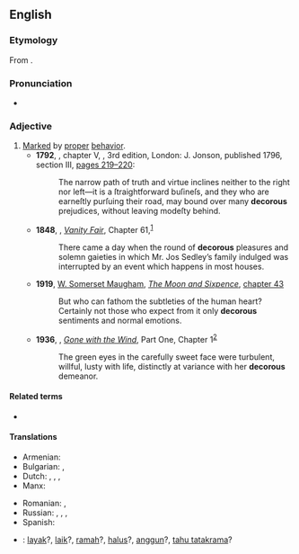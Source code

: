 ==English==

===Etymology===
{{PIE root|en|deḱ}}
From {{der|en|la|decōrus||seemly, becoming}}.

===Pronunciation===
* {{a|UK}} {{IPA|/ˈdɛkəɹəs/|lang=en}}

===Adjective===
{{en-adj}}

# [[mark|Marked]] by [[proper]] [[behavior]].
#* '''1792''', {{w|Mary Wollstonecraft}}, chapter V, ''{{w|A Vindication of the Rights of Woman}}'', 3rd edition, London: J. Jonson, published 1796, section III, [https://books.google.com/books?id=qhcFAAAAQAAJ pages 219–220]:
#*: The narrow path of truth and virtue inclines neither to the right nor left—it is a ſtraightforward buſineſs, and they who are earneſtly purſuing their road, may bound over many '''decorous''' prejudices, without leaving modeſty behind.
#* '''1848''', {{w|William Makepeace Thackeray}}, ''[[w:Vanity Fair (novel)|Vanity Fair]]'', Chapter 61,<sup>[http://www.gutenberg.org/files/599/599-h/599-h.htm]</sup>
#*: There came a day when the round of '''decorous''' pleasures and solemn gaieties in which Mr. Jos Sedley’s family indulged was interrupted by an event which happens in most houses.
#* '''1919''', [[w:William Somerset Maugham|W. Somerset Maugham]], ''[[w:The Moon and Sixpence|The Moon and Sixpence]]'', [[s:The Moon and Sixpence/Chapter XLIII|chapter 43]]
#*: But who can fathom the subtleties of the human heart? Certainly not those who expect from it only '''decorous''' sentiments and normal emotions.
#* '''1936''', {{w|Margaret Mitchell}}, ''[[w:Gone with the Wind (novel)|Gone with the Wind]]'', Part One, Chapter 1<sup>[http://gutenberg.net.au/ebooks02/0200161h.html]</sup>
#*: The green eyes in the carefully sweet face were turbulent, willful, lusty with life, distinctly at variance with her '''decorous''' demeanor.

====Related terms====
* {{l|en|decorum}}

====Translations====
{{trans-top|behaving properly}}
* Armenian: {{t+|hy|պատշաճ}}
* Bulgarian: {{t+|bg|пристоен}}, {{t+|bg|благоприличен}}
* Dutch: {{t+|nl|keurig}}, {{t+|nl|goed}}, {{t+|nl|net}}, {{t|nl|welvoeglijk}}
* Manx: {{t|gv|beasagh}}
{{trans-mid}}
* Romanian: {{t+|ro|cuviincios}}, {{t|ro|decoros}}
* Russian: {{t+|ru|благопристо́йный|m}}, {{t+|ru|поря́дочный|m}}, {{t+|ru|прили́чный|m}}, {{t+|ru|присто́йный|m}}
* Spanish: {{t+|es|decoro|m}}
{{trans-bottom}}

{{checktrans-top}}
* {{ttbc|id}}: [[layak]]?, [[laik]]?, [[ramah]]?, [[halus]]?, [[anggun]]?, [[tahu tatakrama]]?
{{trans-mid}}
{{trans-bottom}}